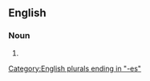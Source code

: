 ==English==

===Noun===
{{head|en|noun form}}

# {{plural of|en|absurdness}}

[[Category:English plurals ending in "-es"]]